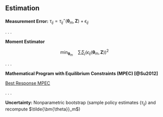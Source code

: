 ## Estimation {id="estimation_main"}

**Measurement Error:** $\tau_{ij} = \tau_{ij}^\star(\bm{\theta}_m, \bm{Z}) + \epsilon_{ij}$

. . . 

**Moment Estimator**

$$
\min_{\bm{\theta}_m} \quad \sum_i \sum_j \left( \epsilon_{ij}(\bm{\theta}_m, \bm{Z}) \right)^2
$$

. . . 

**Mathematical Program with Equilibrium Constraints (MPEC) [@Su2012]**

\begin{equation*}
\begin{split}
\min_{ \bm{\theta}_m, \hat{\tilde{\bm{\tau}}}, \hat{\bm{w}}, \hat{\bm{w}}^\prime, \bm{\lambda} } & \quad \sum_i \sum_j \left( \epsilon_{ij} \right)^2 & \quad \text{} \\
\text{subject to} & \quad \nabla_{\hat{\tilde{\bm{\tau}}}_i} \mathcal{L}_i(\hat{\tilde{\bm{\tau}}}, \hat{\bm{w}}, \bm{\lambda}_i; \bm{\theta}_m) = \bm{0} \text{ for all } i & \quad \text{Policy Optimality} \\
& \quad \hat{\bm{w}} = \hat{h} \left( \hat{\tilde{\bm{\tau}}} \right) & \quad \text{GE (Proposed Policies)} \\
& \quad \hat{\bm{w}}_i^\prime = \hat{h} \left( \bm{1}_i, \hat{\tilde{\bm{\tau}}}_{-i} \right) \text{ for all } i & \quad \text{GE (Imposed Policies)}
\end{split}
\end{equation*}

<a href="#/br_mpec">Best Response MPEC</a>

. . . 

**Uncertainty:** Nonparametric bootstrap (sample policy estimates ($\tau_{ij}$) and recompute $\tilde{\bm{\theta}}_m$)


